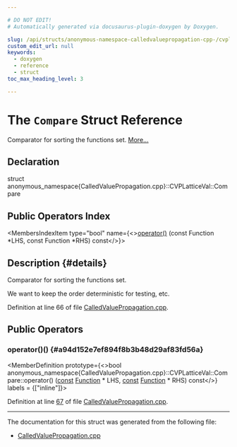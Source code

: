 ```yaml
---

# DO NOT EDIT!
# Automatically generated via docusaurus-plugin-doxygen by Doxygen.

slug: /api/structs/anonymous-namespace-calledvaluepropagation-cpp-/cvplatticeval/compare
custom_edit_url: null
keywords:
  - doxygen
  - reference
  - struct
toc_max_heading_level: 3

---
```





# The `Compare` Struct Reference

<DoxygenPage pluginConfig={pluginConfig}>

Comparator for sorting the functions set. <a href="#details">More...</a>

## Declaration

<CodeBlock>struct anonymous_namespace{CalledValuePropagation.cpp}::CVPLatticeVal::Compare</CodeBlock>

## Public Operators Index

<MembersIndex>

<MembersIndexItem
  type="bool"
  name={<><a href="#a94d152e7ef894f8b3b48d29af83fd56a">operator()</a> (const Function &#42;LHS, const Function &#42;RHS) const</>}>
</MembersIndexItem>

</MembersIndex>

## Description {#details}

Comparator for sorting the functions set.

We want to keep the order deterministic for testing, etc.

Definition at line 66 of file <a href="/docs/api/files/lib/lib/transforms/lib/transforms/ipo/calledvaluepropagation-cpp">CalledValuePropagation.cpp</a>.

<SectionDefinition>

## Public Operators

### operator()() {#a94d152e7ef894f8b3b48d29af83fd56a}

<MemberDefinition
  prototype={<>bool anonymous&#95;namespace&#123;CalledValuePropagation.cpp&#125;::CVPLatticeVal::Compare::operator() (<a href="/docs/api/files/lib/lib/target/lib/target/aarch64/aarch64promoteconstant-cpp/#a90f8350fecae261c25be85d38b451bff">const</a> <a href="/docs/api/classes/llvm/function">Function</a> &#42; LHS, <a href="/docs/api/files/lib/lib/target/lib/target/aarch64/aarch64promoteconstant-cpp/#a90f8350fecae261c25be85d38b451bff">const</a> <a href="/docs/api/classes/llvm/function">Function</a> &#42; RHS) const</>}
  labels = {["inline"]}>

Definition at line <a href="/docs/api/files/lib/lib/transforms/lib/transforms/ipo/calledvaluepropagation-cpp/#l00067">67</a> of file <a href="/docs/api/files/lib/lib/transforms/lib/transforms/ipo/calledvaluepropagation-cpp">CalledValuePropagation.cpp</a>.
</MemberDefinition>

</SectionDefinition>

<hr/>

The documentation for this struct was generated from the following file:

<ul>
<li><a href="/docs/api/files/lib/lib/transforms/lib/transforms/ipo/calledvaluepropagation-cpp">CalledValuePropagation.cpp</a></li>
</ul>

</DoxygenPage>
